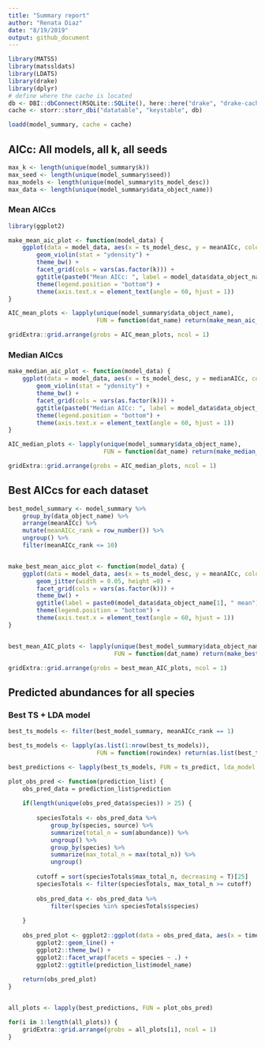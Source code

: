 ```yaml
---
title: "Summary report"
author: "Renata Diaz"
date: "8/19/2019"
output: github_document
---
```


```r

library(MATSS)
library(matssldats)
library(LDATS)
library(drake)
library(dplyr)
# define where the cache is located
db <- DBI::dbConnect(RSQLite::SQLite(), here::here("drake", "drake-cache.sqlite"))
cache <- storr::storr_dbi("datatable", "keystable", db)

loadd(model_summary, cache = cache)

```

## AICc: All models, all k, all seeds

```r

max_k <- length(unique(model_summary$k))
max_seed <- length(unique(model_summary$seed))
max_models <- length(unique(model_summary$ts_model_desc))
max_data <- length(unique(model_summary$data_object_name))


```

### Mean AICcs

```r

library(ggplot2)

make_mean_aic_plot <- function(model_data) {
    ggplot(data = model_data, aes(x = ts_model_desc, y = meanAICc, colour = ts_model_desc, fill = ts_model_desc)) + 
        geom_violin(stat = "ydensity") +
        theme_bw() +
        facet_grid(cols = vars(as.factor(k))) +
        ggtitle(paste0("Mean AICc: ", label = model_data$data_object_name[1])) +
        theme(legend.position = "bottom") +
        theme(axis.text.x = element_text(angle = 60, hjust = 1))
}

AIC_mean_plots <- lapply(unique(model_summary$data_object_name),
                         FUN = function(dat_name) return(make_mean_aic_plot(dplyr::filter(model_summary, data_object_name == dat_name))))

gridExtra::grid.arrange(grobs = AIC_mean_plots, ncol = 1)
```

### Median AICcs

```r

make_median_aic_plot <- function(model_data) {
    ggplot(data = model_data, aes(x = ts_model_desc, y = medianAICc, colour = ts_model_desc, fill = ts_model_desc)) + 
        geom_violin(stat = "ydensity") +
        theme_bw() +
        facet_grid(cols = vars(as.factor(k))) +
        ggtitle(paste0("Median AICc: ", label = model_data$data_object_name[1])) +
        theme(legend.position = "bottom") +
        theme(axis.text.x = element_text(angle = 60, hjust = 1))
}

AIC_median_plots <- lapply(unique(model_summary$data_object_name),
                           FUN = function(dat_name) return(make_median_aic_plot(dplyr::filter(model_summary, data_object_name == dat_name))))

gridExtra::grid.arrange(grobs = AIC_median_plots, ncol = 1)

```


## Best AICcs for each dataset

```r

best_model_summary <- model_summary %>%
    group_by(data_object_name) %>%
    arrange(meanAICc) %>%
    mutate(meanAICc_rank = row_number()) %>%
    ungroup() %>%
    filter(meanAICc_rank <= 10)


make_best_mean_aicc_plot <- function(model_data) {
    ggplot(data = model_data, aes(x = ts_model_desc, y = meanAICc, colour = ts_model_desc)) + 
        geom_jitter(width = 0.05, height =0) +
        facet_grid(cols = vars(as.factor(k))) +
        theme_bw() +
        ggtitle(label = paste0(model_data$data_object_name[1], " mean")) +
        theme(legend.position = "bottom") +
        theme(axis.text.x = element_text(angle = 60, hjust = 1))
}


best_mean_AIC_plots <- lapply(unique(best_model_summary$data_object_name),
                              FUN = function(dat_name) return(make_best_mean_aicc_plot(dplyr::filter(best_model_summary, data_object_name == dat_name))))

gridExtra::grid.arrange(grobs = best_mean_AIC_plots, ncol = 1)


```


## Predicted abundances for all species

### Best TS + LDA model

```r

best_ts_models <- filter(best_model_summary, meanAICc_rank == 1)

best_ts_models <- lapply(as.list(1:nrow(best_ts_models)),
                         FUN = function(rowindex) return(as.list(best_ts_models[rowindex,])))

best_predictions <- lapply(best_ts_models, FUN = ts_predict, lda_model = NULL, ts_model = NULL, data = NULL, sim = NULL, seed = 1977)

plot_obs_pred <- function(prediction_list) {
    obs_pred_data = prediction_list$prediction
    
    if(length(unique(obs_pred_data$species)) > 25) {
        
        speciesTotals <- obs_pred_data %>%
            group_by(species, source) %>%
            summarize(total_n = sum(abundance)) %>%
            ungroup() %>%
            group_by(species) %>%
            summarize(max_total_n = max(total_n)) %>%
            ungroup()
        
        cutoff = sort(speciesTotals$max_total_n, decreasing = T)[25]
        speciesTotals <- filter(speciesTotals, max_total_n >= cutoff)
    
        obs_pred_data <- obs_pred_data %>%
            filter(species %in% speciesTotals$species)
        
    }
    
    obs_pred_plot <- ggplot2::ggplot(data = obs_pred_data, aes(x = timestep, y = abundance, color = source)) +
        ggplot2::geom_line() +
        ggplot2::theme_bw() +
        ggplot2::facet_wrap(facets = species ~ .) +
        ggplot2::ggtitle(prediction_list$model_name)
    
    return(obs_pred_plot)
}


all_plots <- lapply(best_predictions, FUN = plot_obs_pred)

for(i in 1:length(all_plots)) {
    gridExtra::grid.arrange(grobs = all_plots[i], ncol = 1)
}

```
